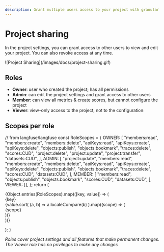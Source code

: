 ```yaml
---
description: Grant multiple users access to your project with granular permissions and roles.
---
```


# Project sharing

In the project settings, you can grant access to other users to view and edit your project. You can also revoke access at any time.

<Frame>![Project Sharing](/images/docs/project-sharing.gif)</Frame>

## Roles

- **Owner**: user who created the project; has all permissions
- **Admin**: can edit the project settings and grant access to other users
- **Member**: can view all metrics & create scores, but cannot configure the project
- **Viewer**: view-only access to the project, not to the configuration

## Scopes per role

  // from langfuse/langfuse
  const RoleScopes = {
      OWNER: [
      "members:read",
      "members:create",
      "members:delete",
      "apiKeys:read",
      "apiKeys:create",
      "apiKeys:delete",
      "objects:publish",
      "objects:bookmark",
      "traces:delete",
      "scores:CUD",
      "project:delete",
      "project:update",
      "project:transfer",
      "datasets:CUD",
    ],
    ADMIN: [
      "project:update",
      "members:read",
      "members:create",
      "members:delete",
      "apiKeys:read",
      "apiKeys:create",
      "apiKeys:delete",
      "objects:publish",
      "objects:bookmark",
      "traces:delete",
      "scores:CUD",
      "datasets:CUD",
    ],
    MEMBER: [
      "members:read",
      "objects:publish",
      "objects:bookmark",
      "scores:CUD",
      "datasets:CUD",
    ],
    VIEWER: [],
  };
  return (
    <div className="flex gap-5 mt-4">
      {Object.entries(RoleScopes).map(([key, value]) => (
        <div key={key}>
          <div
          className="border-b pb-2 mb-2 border-gray-600"
          >{key}</div>
          {value.sort(
            (a, b) => a.localeCompare(b)
          ).map((scope) => (
            <div key={scope}
            className="text-sm mt-1"
            >{scope}</div>
          ))}
        </div>
      ))}
    </div>

);
}

<RolePermissionTable />

_Roles cover project settings and all features that make permanent changes. The Viewer role has no privileges to make any changes_
